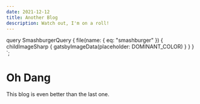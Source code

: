 ```yaml
---
date: 2021-12-12
title: Another Blog
description: Watch out, I'm on a roll!
---
```



  query SmashburgerQuery {
    file(name: { eq: "smashburger" }) {
      childImageSharp {
        gatsbyImageData(placeholder: DOMINANT_COLOR)
      }
    }
  }
`;

# Oh Dang

<GatsbyImage
  image={getImage(props.data.file)}
  alt="a smashburger on a plate with french fries in the foreground"
/>

This blog is even better than the last one.